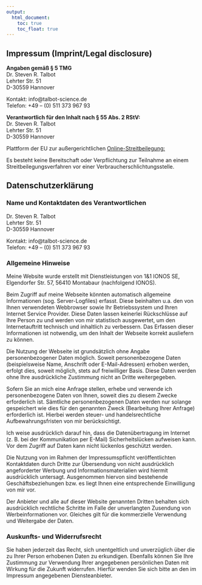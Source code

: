 ---
output:
  html_document: 
    toc: true
    toc_float: true
---
  
## Impressum (Imprint/Legal disclosure)

**Angaben gemäß § 5 TMG **   
Dr. Steven R. Talbot  
Lehrter Str. 51  
D-30559 Hannover  
 
Kontakt: info@talbot-science.de  
Telefon: +49 – (0) 511 373 967 93  

**Verantwortlich für den Inhalt nach § 55 Abs. 2 RStV:**  
Dr. Steven R. Talbot  
Lehrter Str. 51  
D-30559 Hannover  

Plattform der EU zur außergerichtlichen [Online-Streitbeilegung:](http://ec.europa.eu/consumers/odr)

Es besteht keine Bereitschaft oder Verpflichtung zur Teilnahme an einem Streitbeilegungsverfahren vor einer Verbraucherschlichtungsstelle.

## Datenschutzerklärung

### Name und Kontaktdaten des Verantwortlichen  
Dr. Steven R. Talbot  
Lehrter Str. 51  
D-30559 Hannover  
 
Kontakt: info@talbot-science.de  
Telefon: +49 – (0) 511 373 967 93  

### Allgemeine Hinweise
Meine Website wurde erstellt mit Dienstleistungen von 1&1 IONOS SE, Elgendorfer Str. 57, 56410 Montabaur (nachfolgend IONOS).

Beim Zugriff auf meine Webseite könnten automatisch allgemeine Informationen (sog. Server-Logfiles) erfasst. Diese beinhalten u.a. den von Ihnen verwendeten Webbrowser sowie Ihr Betriebssystem und Ihren Internet Service Provider. Diese Daten lassen keinerlei Rückschlüsse auf Ihre Person zu und werden von mir statistisch ausgewertet, um den Internetauftritt technisch und inhaltlich zu verbessern. Das Erfassen dieser Informationen ist notwendig, um den Inhalt der Webseite korrekt ausliefern zu können.  

Die Nutzung der Webseite ist grundsätzlich ohne Angabe personenbezogener Daten möglich. Soweit personenbezogene Daten (beispielsweise Name, Anschrift oder E-Mail-Adressen) erhoben werden, erfolgt dies, soweit möglich, stets auf freiwilliger Basis. Diese Daten werden ohne Ihre ausdrückliche Zustimmung nicht an Dritte weitergegeben.

Sofern Sie an mich eine Anfrage stellen, erhebe und verwende ich personenbezogene Daten von Ihnen, soweit dies zu diesem Zwecke erforderlich ist. Sämtliche personenbezogenen Daten werden nur solange gespeichert wie dies für den genannten Zweck (Bearbeitung Ihrer Anfrage) erforderlich ist. Hierbei werden steuer- und handelsrechtliche Aufbewahrungsfristen von mir berücksichtigt.

Ich weise ausdrücklich darauf hin, dass die Datenübertragung im Internet (z. B. bei der Kommunikation per E-Mail) Sicherheitslücken aufweisen kann. Vor dem Zugriff auf Daten kann nicht lückenlos geschützt werden.

Die Nutzung von im Rahmen der Impressumspflicht veröffentlichten Kontaktdaten durch Dritte zur Übersendung von nicht ausdrücklich angeforderter Werbung und Informationsmaterialien wird hiermit ausdrücklich untersagt. Ausgenommen hiervon sind bestehende Geschäftsbeziehungen bzw. es liegt Ihnen eine entsprechende Einwilligung von mir vor.

Der Anbieter und alle auf dieser Website genannten Dritten behalten sich ausdrücklich rechtliche Schritte im Falle der unverlangten Zusendung von Werbeinformationen vor. Gleiches gilt für die kommerzielle Verwendung und Weitergabe der Daten.

### Auskunfts- und Widerrufsrecht
Sie haben jederzeit das Recht, sich unentgeltlich und unverzüglich über die zu Ihrer Person erhobenen Daten zu erkundigen. Ebenfalls können Sie Ihre Zustimmung zur Verwendung Ihrer angegebenen persönlichen Daten mit Wirkung für die Zukunft widerrufen. Hierfür wenden Sie sich bitte an den im Impressum angegebenen Diensteanbieter.


